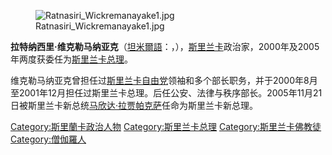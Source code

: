 [[File:Ratnasiri_Wickremanayake1.jpg|thumb]]

'''拉特纳西里·维克勒马纳亚克'''（[[泰米爾語|坦米爾語]]：'''{{lang|ta|இரத்னசிறி விக்கிரமநாயக்கா}}'''，{{bd|1933年|5月5日|2016年|12月27日|catIdx=Wickremanayake, Ratnasiri}}），[[斯里兰卡|斯里兰卡]]政治家，2000年及2005年两度获委任为[[斯里兰卡总理|斯里兰卡总理]]。

维克勒马纳亚克曾担任过[[斯里兰卡自由党|斯里兰卡自由党]]领袖和多个部长职务，并于2000年8月至2001年12月担任过斯里兰卡总理。后任公安、法律与秩序部长。2005年11月21日被斯里兰卡新总统[[马欣达·拉贾帕克萨|马欣达·拉贾帕克萨]]任命为斯里兰卡新总理。

{{斯里兰卡总理}}
{{南亞人物小作品}}

{{DEFAULTSORT:Wickremanayake, Ratnasiri}}

[[Category:斯里蘭卡政治人物|Category:斯里蘭卡政治人物]]
[[Category:斯里兰卡总理|Category:斯里兰卡总理]]
[[Category:斯里兰卡佛教徒|Category:斯里兰卡佛教徒]]
[[Category:僧伽羅人|Category:僧伽羅人]]
